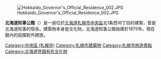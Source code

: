 {{expand|time=2015-12-14T09:42:39+00:00}}
{{unreferenced|time=2015-12-14T09:42:39+00:00}}
[[File:Hokkaido_Governor's_Official_Residence_002.JPG|thumb]]

'''北海道知事公館'''（{{lang-ja|ほっかいどうちじこうかん}}）是一座位於[[北海道|北海道]][[札幌市|札幌市]][[中央區_(札幌市)|中央區]]北1条西16丁目的建築，曾是北海道知事的宿舎。建築物本身是文化財。北海道知事公館始建於1875年。現在館內的庭園對外開放。

[[Category:中央區_(札幌市)|Category:中央區 (札幌市)]]
[[Category:札幌市建築物|Category:札幌市建築物]]
[[Category:札幌市旅遊景點|Category:札幌市旅遊景點]]
[[Category:北海道登錄有形文化財|Category:北海道登錄有形文化財]]